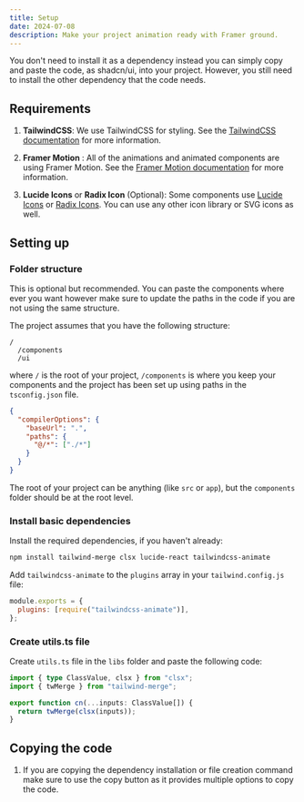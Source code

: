 ```yaml
---
title: Setup
date: 2024-07-08
description: Make your project animation ready with Framer ground.
---
```


You don't need to install it as a dependency instead you can simply copy and paste the code, as shadcn/ui, into your project. However, you still need to install the other dependency that the code needs.

## Requirements

1. **TailwindCSS**: We use TailwindCSS for styling. See the [TailwindCSS documentation](https://tailwindcss.com/docs/installation) for more information.

2. **Framer Motion** : All of the animations and animated components are using Framer Motion. See the [Framer Motion documentation](https://www.framer.com/api/motion/) for more information.

3. **Lucide Icons** or **Radix Icon** (Optional): Some components use [Lucide Icons](https://lucide.dev/guide/packages/lucide-react) or [Radix Icons](https://radix-ui.com/icons). You can use any other icon library or SVG icons as well.

## Setting up

### Folder structure

<Callout className="mt-2">
  This is optional but recommended. You can paste the components where ever you
  want however make sure to update the paths in the code if you are not using
  the same structure.
</Callout>

The project assumes that you have the following structure:

```
/
  /components
  /ui
```

where `/` is the root of your project, `/components` is where you keep your components and the project has been set up using paths in the `tsconfig.json` file.

```json
{
  "compilerOptions": {
    "baseUrl": ".",
    "paths": {
      "@/*": ["./*"]
    }
  }
}
```

The root of your project can be anything (like `src` or `app`), but the `components` folder should be at the root level.

### Install basic dependencies

Install the required dependencies, if you haven't already:

```bash
npm install tailwind-merge clsx lucide-react tailwindcss-animate
```

Add `tailwindcss-animate` to the `plugins` array in your `tailwind.config.js` file:

```js
module.exports = {
  plugins: [require("tailwindcss-animate")],
};
```

### Create utils.ts file

Create `utils.ts` file in the `libs` folder and paste the following code:

```ts
import { type ClassValue, clsx } from "clsx";
import { twMerge } from "tailwind-merge";

export function cn(...inputs: ClassValue[]) {
  return twMerge(clsx(inputs));
}
```

## Copying the code

1. If you are copying the dependency installation or file creation command make sure to use the copy button as it provides multiple options to copy the code.
